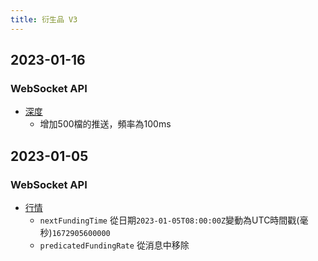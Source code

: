```yaml
---
title: 衍生品 V3
---
```


## 2023-01-16
### WebSocket API
* [深度](../derivatives/ws-public/orderbook)
    * 增加500檔的推送，頻率為100ms

## 2023-01-05
### WebSocket API
* [行情](../derivatives/ws-public/ticker)
  * `nextFundingTime` 從日期`2023-01-05T08:00:00Z`變動為UTC時間戳(毫秒)`1672905600000`
  * `predicatedFundingRate` 從消息中移除